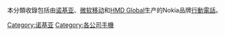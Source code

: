 {{NoteTA
|1=zh-hans:微软移动;zh-hant:微軟行動;zh-hk:微軟流動;zh-mo:微軟流動;
}}

本分類收錄包括由[[诺基亚|诺基亚]]、[[微软移动|微软移动]]和[[HMD_Global|HMD Global]]生产的Nokia品牌[[行動電話|行動電話]]。

{{Commons_category}}

[[Category:诺基亚|Category:诺基亚]]
[[Category:各公司手機|Category:各公司手機]]